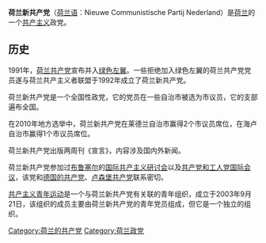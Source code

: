 {{共产党}}

'''荷兰新共产党'''（[[荷兰语|荷兰语]]：Nieuwe Communistische Partij Nederland）是[[荷兰|荷兰]]的一个[[共产主义|共产主义]]政党。

==历史==
1991年，[[荷兰共产党|荷兰共产党]]宣布并入[[绿色左翼|绿色左翼]]。一些拒绝加入绿色左翼的荷兰共产党党员遂与荷兰共产主义者联盟于1992年成立了荷兰新共产党。

荷兰新共产党是一个全国性政党，它的党员在一些自治市被选为市议员，它的支部遍布全国。

在2010年地方选举中，荷兰新共产党在莱德兰自治市赢得2个市议员席位，在海卢自治市赢得1个市议员席位。

荷兰新共产党出版两周刊《宣言》，内容涉及国内外新闻。

荷兰新共产党参加过[[布鲁塞尔|布鲁塞尔]]的[[国际共产主义研讨会|国际共产主义研讨会]]以及[[共产党和工人党国际会议|共产党和工人党国际会议]]，该党和[[德国的共产党|德国的共产党]]、[[卢森堡共产党|卢森堡共产党]]联系密切。

[[共产主义青年运动|共产主义青年运动]]是一个与荷兰新共产党有关联的青年组织，成立于2003年9月21日，该组织的成员主要由荷兰新共产党的青年党员组成，但它是一个独立的组织。

{{欧洲的共产党}}
[[Category:荷兰的共产党|Category:荷兰的共产党]]
[[Category:荷兰政党|Category:荷兰政党]]